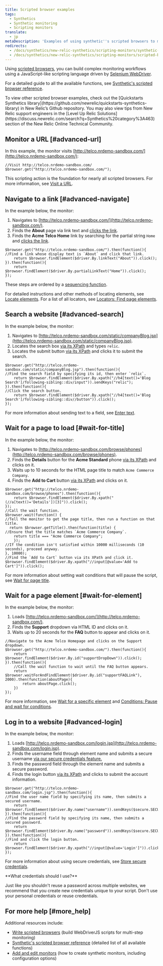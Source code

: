```yaml
---
title: Scripted browser examples
tags:
  - Synthetics
  - Synthetic monitoring
  - Scripting monitors
translate:
  - jp
metaDescription: 'Examples of using synthetic''s scripted browsers to monitor a website, including search, navigation, waiting for page elements, and login procedures.'
redirects:
  - /docs/synthetics/new-relic-synthetics/scripting-monitors/synthetic-script-examples
  - /docs/synthetics/new-relic-synthetics/scripting-monitors/scripted-browser-examples
---
```


Using [scripted browsers](/docs/synthetics/new-relic-synthetics/scripting-monitors/writing-scripted-browsers), you can build complex monitoring workflows using a JavaScript-like scripting language driven by [Selenium WebDriver](https://seleniumhq.github.io/selenium/docs/api/javascript/index.html).

For a detailed guide to all the available functions, see [Synthetic's scripted browser reference](/docs/synthetics/new-relic-synthetics/scripting-monitors/synthetics-scripted-browser-reference-monitor-versions-050).

<Callout variant="tip">
  To view other scripted browser examples, check out the [Quickstarts Synthetics library](https://github.com/newrelic/quickstarts-synthetics-library) in New Relic’s Github repository. You may also view tips from New Relic support engineers in the [Level Up Relic Solutions](https://discuss.newrelic.com/search?q=Synthetics%20category%3A463) section of the New Relic Online Technical Community.
</Callout>

## Monitor a URL [#advanced-url]

In this example, the monitor visits [http://telco.nrdemo-sandbox.com/](http://telco.nrdemo-sandbox.com/):

```
//Visit http://telco.nrdemo-sandbox.com/
$browser.get("http://telco.nrdemo-sandbox.com/");
```

This scripting action is the foundation for nearly all scripted browsers. For more information, see [Visit a URL](/docs/synthetics/new-relic-synthetics/scripting-monitors/writing-scripted-browsers#visiting-a-url).

## Navigate to a link [#advanced-navigate]

In the example below, the monitor:

1. Navigates to [http://telco.nrdemo-sandbox.com/](http://telco.nrdemo-sandbox.com/).
2. Finds the **About** page via link text and [clicks the link](/docs/synthetics/new-relic-synthetics/scripting-monitors/writing-scripted-browsers#clicking-elements).
3. Finds the **Acme Telco Home** link by searching for the partial string `Home` and [clicks the link](/docs/synthetics/new-relic-synthetics/scripting-monitors/writing-scripted-browsers#clicking-elements).

```
$browser.get("http://telco.nrdemo-sandbox.com/").then(function(){
//Find a link whose display text is `About` and click that link.
    return $browser.findElement($driver.By.linkText("About")).click();
}).then(function(){
    return $browser.findElement($driver.By.partialLinkText("Home")).click();
});
```

These steps are ordered by a [sequencing function](/docs/synthetics/new-relic-synthetics/scripting-monitors/writing-scripted-browsers#sequence).

For detailed instructions and other methods of locating elements, see [Locate elements](/docs/synthetics/new-relic-synthetics/scripting-monitors/writing-scripted-browsers#locating-elements). For a list of all locators, see [Locators: Find page elements](/docs/synthetics/new-relic-synthetics/scripting-monitors/synthetics-scripted-browser-reference-monitor-versions-050#locators).

## Search a website [#advanced-search]

In the example below, the monitor:

1. Navigates to [http://telco.nrdemo-sandbox.com/static/companyBlog.jsp](http://telco.nrdemo-sandbox.com/static/companyBlog.jsp).
2. Locates the search box [via its XPath](/docs/synthetics/new-relic-synthetics/scripting-monitors/write-scripted-browsers#locate-by-xpath) and types `relic`.
3. Locates the submit button [via its XPath](/docs/synthetics/new-relic-synthetics/scripting-monitors/write-scripted-browsers#locate-by-xpath) and clicks it to submit the search.

```
$browser.get("http://telco.nrdemo-sandbox.com/static/companyBlog.jsp").then(function(){
//Find the search field by specifying its id, then enter `relic`.
    return $browser.findElement($driver.By.xpath("//h4[text()='Blog Search']/following-sibling::div/input")).sendKeys("relic");
}).then(function(){
//Click the search button.
    return $browser.findElement($driver.By.xpath("//h4[text()='Blog Search']/following-sibling::div//button")).click();
});
```

For more information about sending text to a field, see [Enter text](/docs/synthetics/new-relic-synthetics/scripting-monitors/writing-scripted-browsers#entering-text).

## Wait for a page to load [#wait-for-title]

In the example below, the monitor:

1. Navigates to [http://telco.nrdemo-sandbox.com/browse/phones](http://telco.nrdemo-sandbox.com/browse/phones).
2. Finds the **Details** button for the **Acme Standard** phone [via its XPath](/docs/synthetics/new-relic-synthetics/scripting-monitors/write-scripted-browsers#locate-by-xpath) and clicks on it.
3. Waits up to 10 seconds for the HTML page title to match `Acme Commerce Company`.
4. Finds the **Add to Cart** button [via its XPath](/docs/synthetics/new-relic-synthetics/scripting-monitors/write-scripted-browsers#locate-by-xpath) and clicks on it.

```
$browser.get("http://telco.nrdemo-sandbox.com/browse/phones").then(function(){
    return $browser.findElement($driver.By.xpath("(//a[text()='Details'])[3]")).click();
});
//Call the wait function.
$browser.wait(function() {
//Tell the monitor to get the page title, then run a function on that title.
  return $browser.getTitle().then(function(title) {
//Ensure that the title matches `Acme Commerce Company`.
    return title === "Acme Commerce Company";
    });
//If the condition isn't satisfied within 10000 milliseconds (10 seconds), proceed anyway.
}, 10000);
//Find the `Add to Cart` button via its XPath and click it.
$browser.findElement($driver.By.xpath("//input[@value='Add to Cart']")).click();
```

For more information about setting wait conditions that will pause the script, see [Wait for page title](/docs/synthetics/new-relic-synthetics/scripting-monitors/writing-scripted-browsers#wait-page-title).

## Wait for a page element [#wait-for-element]

In the example below, the monitor:

1. Loads [http://telco.nrdemo-sandbox.com/](http://telco.nrdemo-sandbox.com/).
2. Finds the **Support** dropdown via HTML ID and clicks on it.
3. Waits up to 20 seconds for the **FAQ** button to appear and clicks on it.

```
//Navigate to the Acme Telco Homepage and clicks on the Support dropdown.
$browser.get("http://telco.nrdemo-sandbox.com/").then(function(){
    return $browser.findElement($driver.By.id("supportDropDown")).click();
}).then(function(){
    //Call the wait function to wait until the FAQ button appears.
    return $browser.waitForAndFindElement($driver.By.id("supportFAQLink"), 2000).then(function(aboutPage){
        return aboutPage.click();
    })
});
```

For more information, see [Wait for a specific element](/docs/synthetics/new-relic-synthetics/scripting-monitors/writing-scripted-browsers#wait-page-element) and [Conditions: Pause and wait for conditions](/docs/synthetics/new-relic-synthetics/scripting-monitors/synthetics-scripted-browser-reference-monitor-versions-050#until).

## Log in to a website [#advanced-login]

In the example below, the monitor:

1. Loads [http://telco.nrdemo-sandbox.com/login.jsp](http://telco.nrdemo-sandbox.com/login.jsp).
2. Finds the username field through element name and submits a secure username [via our secure credentials feature.](/docs/synthetics/new-relic-synthetics/using-monitors/secure-credentials-store-credentials-information-scripted-browsers)
3. Finds the password field through the element name and submits a secure password.
4. Finds the login button [via its XPath](/docs/synthetics/new-relic-synthetics/scripting-monitors/write-scripted-browsers#locate-by-xpath) and clicks to submit the account information.

```
$browser.get("http://telco.nrdemo-sandbox.com/login.jsp").then(function(){
//Find the user name field by specifying its name, then submits a secured username.
    return $browser.findElement($driver.By.name("username")).sendKeys($secure.SECURE_USERNAME);
}).then(function(){
//Find the password field by specifying its name, then submits a secured password.
    return $browser.findElement($driver.By.name("password")).sendKeys($secure.SECURE_PASSWORD);
}).then(function(){
//Find and click the login button.
    return $browser.findElement($driver.By.xpath("//input[@value='Login']")).click();
});
```

For more information about using secure credentials, see [Store secure credentials](/docs/synthetics/new-relic-synthetics/using-monitors/secure-credentials-store-credentials-information-scripted-browsers).

<Callout variant="tip">
  **What credentials should I use?**

  Just like you shouldn't reuse a password across multiple websites, we recommend that you create new credentials unique to your script. Don't use your personal credentials or reuse credentials.
</Callout>

## For more help [#more_help]

Additional resources include:

* [Write scripted browsers](/docs/synthetics/new-relic-synthetics/scripting-monitors/writing-scripted-browsers) (build WebDriverJS scripts for multi-step monitoring)
* [Synthetic's scripted browser reference](/docs/synthetics/new-relic-synthetics/scripting-monitors/synthetics-scripted-browser-reference-monitor-versions-050) (detailed list of all available functions)
* [Add and edit monitors](/docs/synthetics/new-relic-synthetics/using-monitors/adding-editing-monitors) (how to create synthetic monitors, including configuration options)
